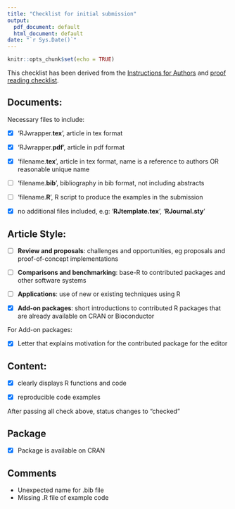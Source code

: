 ```yaml
---
title: "Checklist for initial submission"
output:
  pdf_document: default
  html_document: default
date: "`r Sys.Date()`"
---
```


```r
knitr::opts_chunk$set(echo = TRUE)
```

This checklist has been derived from the [Instructions for Authors](https://journal.r-project.org/share/author-guide.pdf) and [proof reading checklist](https://journal.r-project.org/share/proofreading-checklist.pdf).

## Documents:

Necessary files to include:

- [X] ‘RJwrapper.**tex**’, article in tex format

- [X] ‘RJwrapper.**pdf**’, article in pdf format

- [X] ‘filename.**tex**’, article in tex format, name is a reference to authors OR reasonable unique name

- [ ] ‘filename.**bib**’, bibliography in bib format, not including abstracts

- [ ] ‘filename.**R**’, R script to produce the examples in the submission

- [X] no additional files included, e.g: '**RJtemplate.tex**', '**RJournal.sty**'

## Article Style:

- [ ] **Review and proposals**: challenges and opportunities, eg proposals and proof-of-concept implementations
 
- [ ] **Comparisons and benchmarking**: base-R to contributed packages and other software systems
 
- [ ] **Applications**: use of new or existing techniques using R
 
- [X] **Add-on packages**: short introductions to contributed R packages that are already available on CRAN or Bioconductor

For Add-on packages:

- [X] Letter that explains motivation for the contributed package for the editor


## Content: 

- [X] clearly displays R functions and code
 
- [X] reproducible code examples

After passing all check above, status changes to "checked"

## Package

- [X] Package is available on CRAN

## Comments

- Unexpected name for .bib file
- Missing .R file of example code
